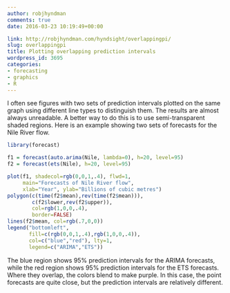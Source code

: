 ```yaml
---
author: robjhyndman
comments: true
date: 2016-03-23 10:19:49+00:00

link: http://robjhyndman.com/hyndsight/overlappingpi/
slug: overlappingpi
title: Plotting overlapping prediction intervals
wordpress_id: 3695
categories:
- forecasting
- graphics
- R
---
```


I often see figures with two sets of prediction intervals plotted on the same graph using different line types to distinguish them. The results are almost always unreadable. A better way to do this is to use semi-transparent shaded regions. Here is an example showing two sets of forecasts for the Nile River flow.


```r
library(forecast)

f1 = forecast(auto.arima(Nile, lambda=0), h=20, level=95)
f2 = forecast(ets(Nile), h=20, level=95)

plot(f1, shadecol=rgb(0,0,1,.4), flwd=1,
     main="Forecasts of Nile River flow",
     xlab="Year", ylab="Billions of cubic metres")
polygon(c(time(f2$mean),rev(time(f2$mean))),
        c(f2$lower,rev(f2$upper)),
        col=rgb(1,0,0,.4),
        border=FALSE)
lines(f2$mean, col=rgb(.7,0,0))
legend("bottomleft", 
       fill=c(rgb(0,0,1,.4),rgb(1,0,0,.4)),
       col=c("blue","red"), lty=1,
       legend=c("ARIMA","ETS"))
```


The blue region shows 95% prediction intervals for the ARIMA forecasts, while the red region shows 95% prediction intervals for the ETS forecasts. Where they overlap, the colors blend to make purple. In this case, the point forecasts are quite close, but the prediction intervals are relatively different.
